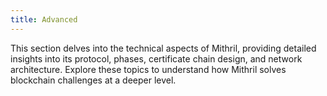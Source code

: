 ```yaml
---
title: Advanced
---
```



This section delves into the technical aspects of Mithril, providing detailed insights into its protocol, phases, certificate chain design, and network architecture. Explore these topics to understand how Mithril solves blockchain challenges at a deeper level.

<DocCardList />
